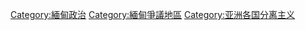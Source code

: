 [[Category:緬甸政治|Category:緬甸政治]]
[[Category:緬甸爭議地區|Category:緬甸爭議地區]]
[[Category:亚洲各国分离主义|Category:亚洲各国分离主义]]